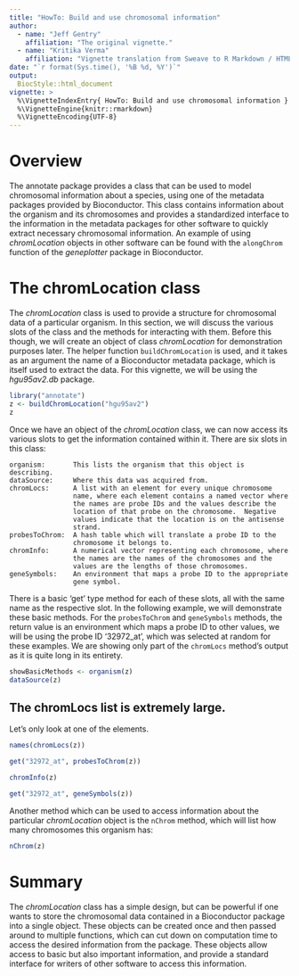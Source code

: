 ```yaml
---
title: "HowTo: Build and use chromosomal information"
author:
  - name: "Jeff Gentry"
    affiliation: "The original vignette."
  - name: "Kritika Verma"
    affiliation: "Vignette translation from Sweave to R Markdown / HTML"
date: "`r format(Sys.time(), '%B %d, %Y')`"
output:
  BiocStyle::html_document
vignette: >
  %\VignetteIndexEntry{ HowTo: Build and use chromosomal information }
  %\VignetteEngine{knitr::rmarkdown}
  %\VignetteEncoding{UTF-8}
---
```


# Overview

The annotate package provides a class that can be used to model
chromosomal information about a species, using one of the metadata
packages provided by Bioconductor. This class contains information about
the organism and its chromosomes and provides a standardized interface
to the information in the metadata packages for other software to
quickly extract necessary chromosomal information. An example of using
*chromLocation* objects in other software can be found with the
`alongChrom` function of the *geneplotter* package in Bioconductor.

# The chromLocation class

The *chromLocation* class is used to provide a structure for chromosomal
data of a particular organism. In this section, we will discuss the
various slots of the class and the methods for interacting with them.
Before this though, we will create an object of class *chromLocation*
for demonstration purposes later. The helper function
`buildChromLocation` is used, and it takes as an argument the name of a
Bioconductor metadata package, which is itself used to extract the data.
For this vignette, we will be using the *hgu95av2.db* package.

```r
library("annotate")
z <- buildChromLocation("hgu95av2")
z
```

Once we have an object of the *chromLocation* class, we can now access
its various slots to get the information contained within it. There are
six slots in this class:

    organism:       This lists the organism that this object is describing.
    dataSource:     Where this data was acquired from.
    chromLocs:      A list with an element for every unique chromosome 
                    name, where each element contains a named vector where
                    the names are probe IDs and the values describe the
                    location of that probe on the chromosome.  Negative
                    values indicate that the location is on the antisense
                    strand. 
    probesToChrom:  A hash table which will translate a probe ID to the 
                    chromosome it belongs to.
    chromInfo:      A numerical vector representing each chromosome, where
                    the names are the names of the chromosomes and the
                    values are the lengths of those chromosomes.
    geneSymbols:    An environment that maps a probe ID to the appropriate
                    gene symbol.

There is a basic 'get' type method for each of these slots, all with the
same name as the respective slot. In the following example, we will
demonstrate these basic methods. For the `probesToChrom` and
`geneSymbols` methods, the return value is an environment which maps a
probe ID to other values, we will be using the probe ID '32972_at',
which was selected at random for these examples. We are showing only
part of the `chromLocs` method's output as it is quite long in its
entirety.


```r
showBasicMethods <- organism(z)
dataSource(z)
```

## The chromLocs list is extremely large. 
Let's only look at one of the elements. 

```r
names(chromLocs(z))
```

```r
get("32972_at", probesToChrom(z))
```

```r
chromInfo(z)
```

```r
get("32972_at", geneSymbols(z))
```

Another method which can be used to access information about the
particular *chromLocation* object is the `nChrom` method, which will
list how many chromosomes this organism has:

```r
nChrom(z)
```

# Summary

The *chromLocation* class has a simple design, but can be powerful if
one wants to store the chromosomal data contained in a Bioconductor
package into a single object. These objects can be created once and then
passed around to multiple functions, which can cut down on computation
time to access the desired information from the package. These objects
allow access to basic but also important information, and provide a
standard interface for writers of other software to access this
information.
